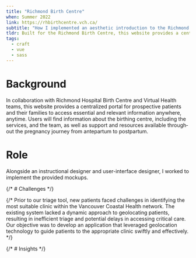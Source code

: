 ```yaml
---
title: "Richmond Birth Centre"
when: Summer 2022
link: https://rhbirthcentre.vch.ca/
subtitle: "How I implemented an aesthetic introduction to the Richmond Birth Centre and the birthing journey"
tldr: Built for the Richmond Birth Centre, this web­site pro­vides a cen­tral­ized por­tal for prospec­tive patients and their fam­i­lies to access essen­tial and rel­e­vant infor­ma­tion. I implemented this CMS-backed website with a tag-based search using Craft CMS with a sprinkling of interactivity using Vue.js.
tags:
  - craft
  - vue
  - sass
---
```


# Background

In col­lab­o­ra­tion with Rich­mond Hos­pi­tal Birth Cen­tre and Vir­tu­al Health teams, this web­site pro­vides a cen­tral­ized por­tal for prospec­tive patients and their fam­i­lies to access essen­tial and rel­e­vant infor­ma­tion any­where, any­time. Users will find infor­ma­tion about the birthing cen­tre, includ­ing the ser­vices, and the team, as well as sup­port and resources avail­able through­out the preg­nan­cy jour­ney from antepar­tum to postpartum.

# Role

Alongside an instructional designer and user-interface designer, I worked to implement the provided mockups.

{/* # Challenges */}

{/* Prior to our triage tool, new patients faced challenges in identifying the most suitable clinic within the Vancouver Coastal Health network. The existing system lacked a dynamic approach to geolocating patients, resulting in inefficient triage and potential delays in accessing critical care. Our objective was to develop an application that leveraged geolocation technology to guide patients to the appropriate clinic swiftly and effectively. */}

{/* # Insights */}
